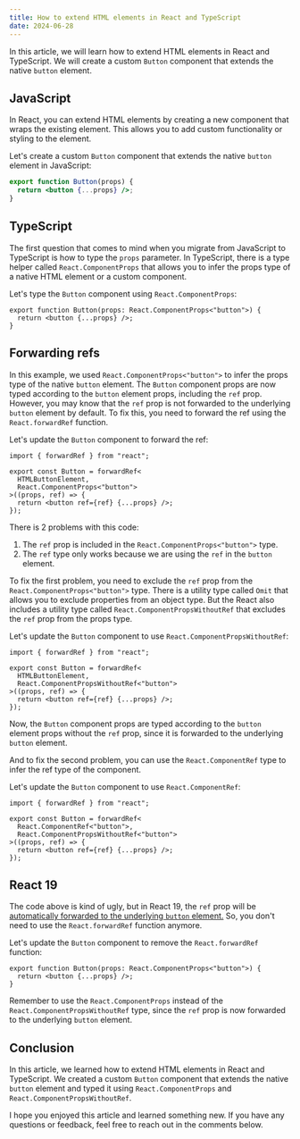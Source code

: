 ```yaml
---
title: How to extend HTML elements in React and TypeScript
date: 2024-06-28
---
```


In this article, we will learn how to extend HTML elements in React and TypeScript. We will create a custom `Button` component that extends the native `button` element.

## JavaScript

In React, you can extend HTML elements by creating a new component that wraps the existing element. This allows you to add custom functionality or styling to the element.

Let's create a custom `Button` component that extends the native `button` element in JavaScript:

```jsx title="button.jsx"
export function Button(props) {
  return <button {...props} />;
}
```

## TypeScript

The first question that comes to mind when you migrate from JavaScript to TypeScript is how to type the `props` parameter.
In TypeScript, there is a type helper called `React.ComponentProps` that allows you to infer the props type of a native HTML element or a custom component.

Let's type the `Button` component using `React.ComponentProps`:

```tsx title="button.tsx"
export function Button(props: React.ComponentProps<"button">) {
  return <button {...props} />;
}
```

## Forwarding refs

In this example, we used `React.ComponentProps<"button">` to infer the props type of the native `button` element.
The `Button` component props are now typed according to the `button` element props, including the `ref` prop.
However, you may know that the `ref` prop is not forwarded to the underlying `button` element by default.
To fix this, you need to forward the ref using the `React.forwardRef` function.

Let's update the `Button` component to forward the ref:

```tsx title="button.tsx"
import { forwardRef } from "react";

export const Button = forwardRef<
  HTMLButtonElement,
  React.ComponentProps<"button">
>((props, ref) => {
  return <button ref={ref} {...props} />;
});
```

There is 2 problems with this code:

1. The `ref` prop is included in the `React.ComponentProps<"button">` type.
2. The `ref` type only works because we are using the `ref` in the `button` element.

To fix the first problem, you need to exclude the `ref` prop from the `React.ComponentProps<"button">` type.
There is a utility type called `Omit` that allows you to exclude properties from an object type.
But the React also includes a utility type called `React.ComponentPropsWithoutRef` that excludes the `ref` prop from the props type.

Let's update the `Button` component to use `React.ComponentPropsWithoutRef`:

```tsx title="button.tsx"
import { forwardRef } from "react";

export const Button = forwardRef<
  HTMLButtonElement,
  React.ComponentPropsWithoutRef<"button">
>((props, ref) => {
  return <button ref={ref} {...props} />;
});
```

Now, the `Button` component props are typed according to the `button` element props without the `ref` prop, since it is forwarded to the underlying `button` element.

And to fix the second problem, you can use the `React.ComponentRef` type to infer the ref type of the component.

Let's update the `Button` component to use `React.ComponentRef`:

```tsx title="button.tsx"
import { forwardRef } from "react";

export const Button = forwardRef<
  React.ComponentRef<"button">,
  React.ComponentPropsWithoutRef<"button">
>((props, ref) => {
  return <button ref={ref} {...props} />;
});
```

## React 19

The code above is kind of ugly, but in React 19, the `ref` prop will be [automatically forwarded to the underlying `button` element.](https://react.dev/blog/2024/04/25/react-19#ref-as-a-prop)
So, you don't need to use the `React.forwardRef` function anymore.

Let's update the `Button` component to remove the `React.forwardRef` function:

```tsx title="button.tsx"
export function Button(props: React.ComponentProps<"button">) {
  return <button {...props} />;
}
```

Remember to use the `React.ComponentProps` instead of the `React.ComponentPropsWithoutRef` type, since the `ref` prop is now forwarded to the underlying `button` element.

## Conclusion

In this article, we learned how to extend HTML elements in React and TypeScript. We created a custom `Button` component that extends the native `button` element and typed it using `React.ComponentProps` and `React.ComponentPropsWithoutRef`.

I hope you enjoyed this article and learned something new. If you have any questions or feedback, feel free to reach out in the comments below.
